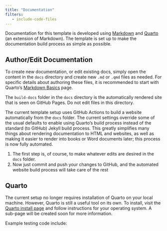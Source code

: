 ```yaml
---
title: "Documentation"
filters:
   - include-code-files
---
```


Documentation for this template is developed using [Markdown]() and [Quarto]() (an extension of Markdown). The template is set up to make the documentation build process as simple as possible.  

## Author/Edit Documentation
To create new documentation, or edit existing docs, simply open the content in the `docs` directory and create new `.md` or `.qmd` files as needed. For specific details about authoring these files, it is recommended to start with Quarto's [Markdown Basics](https://quarto.org/docs/authoring/markdown-basics.html) page.

:::{.callout-warning}
The `build-docs` folder in the `docs` directory is the automatically rendered site that is seen on GitHub Pages. Do not edit files in this directory.
:::

The current template setup uses GitHub Actions to build a website automatically from the `docs` folder. The current settings override some of the usual defaults to enable using Quarto's build process instead of the standard (to GitHub) Jekyll build process. This greatly simplifies many things about rendering documentation to HTML and websites, as well as making it easier to render into books or Word documents later; this process is now fully automated.

1. The first step is, of course, to make whatever edits are desired in the `docs` folder.
1. Now just commit and push your changes to GitHub, and the automated website build process will take care of the rest

## Quarto
The current setup no longer requires installation of Quarto on your local machine. However, Quarto is still a useful tool on its own. To install, visit the [Quarto install page](https://quarto.org/docs/get-started/) and follow instructions for your operating system. A sub-page will be created soon for more information.

Example testing code include:

```.python
```